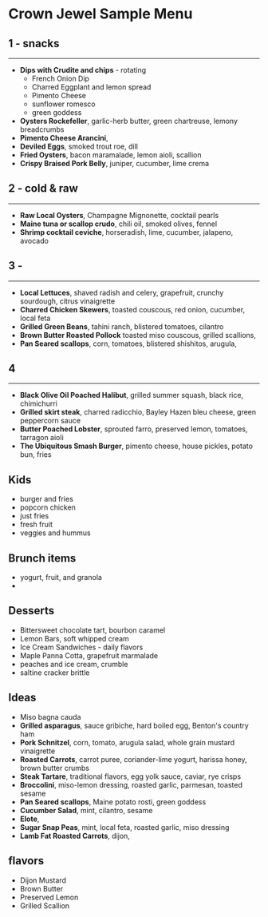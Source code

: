 
# Crown Jewel Sample Menu

## 1 - snacks

---

- **Dips with Crudite and chips** - rotating
  - French Onion Dip
  - Charred Eggplant and lemon spread
  - Pimento Cheese
  - sunflower romesco
  - green goddess
- **Oysters Rockefeller**, garlic-herb butter, green chartreuse, lemony breadcrumbs
- **Pimento Cheese Arancini**,
- **Deviled Eggs**, smoked trout roe, dill
- **Fried Oysters**, bacon maramalade, lemon aioli, scallion
- **Crispy Braised Pork Belly**, juniper, cucumber, lime crema

## 2 - cold & raw

---

- **Raw Local Oysters**, Champagne Mignonette, cocktail pearls
- **Maine tuna or scallop crudo**, chili oil, smoked olives, fennel
- **Shrimp cocktail ceviche**, horseradish, lime, cucumber, jalapeno, avocado

## 3 -

---

- **Local Lettuces**, shaved radish and celery, grapefruit, crunchy sourdough, citrus vinaigrette
- **Charred Chicken Skewers**, toasted couscous, red onion, cucumber, local feta
- **Grilled Green Beans**, tahini ranch, blistered tomatoes, cilantro
- **Brown Butter Roasted Pollock** toasted miso couscous, grilled scallions,
- **Pan Seared scallops**, corn, tomatoes, blistered shishitos, arugula,

## 4

---

- **Black Olive Oil Poached Halibut**, grilled summer squash, black rice, chimichurri
- **Grilled skirt steak**, charred radicchio, Bayley Hazen bleu cheese, green peppercorn sauce
- **Butter Poached Lobster**, sprouted farro, preserved lemon, tomatoes, tarragon aioli
- **The Ubiquitous Smash Burger**, pimento cheese, house pickles, potato bun, fries

## Kids

- burger and fries
- popcorn chicken
- just fries
- fresh fruit
- veggies and hummus

## Brunch items

- yogurt, fruit, and granola
-

## Desserts

- Bittersweet chocolate tart, bourbon caramel
- Lemon Bars, soft whipped cream
- Ice Cream Sandwiches - daily flavors
- Maple Panna Cotta, grapefruit marmalade
- peaches and ice cream, crumble
- saltine cracker brittle

## Ideas

- Miso bagna cauda
- **Grilled asparagus**, sauce gribiche, hard boiled egg, Benton's country ham
- **Pork Schnitzel**, corn, tomato, arugula salad, whole grain mustard vinaigrette
- **Roasted Carrots**, carrot puree, coriander-lime yogurt, harissa honey, brown butter crumbs
- **Steak Tartare**, traditional flavors, egg yolk sauce, caviar, rye crisps
- **Broccolini**, miso-lemon dressing, roasted garlic, parmesan, toasted sesame
- **Pan Seared scallops**, Maine potato rosti, green goddess
- **Cucumber Salad**, mint, cilantro, sesame
- **Elote**,
- **Sugar Snap Peas**, mint, local feta, roasted garlic, miso dressing
- **Lamb Fat Roasted Carrots**, dijon,

## flavors

- Dijon Mustard
- Brown Butter
- Preserved Lemon
- Grilled Scallion
